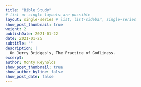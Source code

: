```yaml
---
title: "Bible Study"
# list or single layouts are possible
layout: single-series # list, list-sidebar, single-series
show_post_thumbnail: true
weight: 2
publishDate: 2021-01-22
date: 2021-01-25
subtitle: ""
description: |
  On Jerry Bridges's, The Practice of Godliness.
excerpt: 
author: Monty Reynolds
show_post_thumbnail: true
show_author_byline: false
show_post_date: false
---
```

